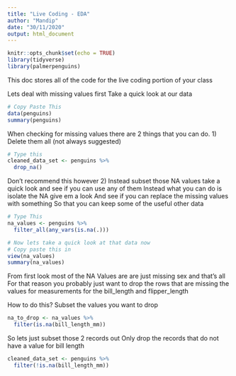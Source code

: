 ```yaml
---
title: "Live Coding - EDA"
author: "Mandip"
date: "30/11/2020"
output: html_document
---
```


```r
knitr::opts_chunk$set(echo = TRUE)
library(tidyverse)
library(palmerpenguins)
```

This doc stores all of the code for the live coding portion of your class

Lets deal with missing values first 
Take a quick look at our data

```r
# Copy Paste This
data(penguins)
summary(penguins)  
```

When checking for missing values there are 2 things that you can do. 
1) Delete them all (not always suggested) 

```r
# Type this
cleaned_data_set <- penguins %>% 
  drop_na()
```

Don't recommend this however
2) Instead subset those NA values take a quick look and see if you can use any of them 
Instead what you can do is isolate the NA give em a look 
And see if you can replace the missing values with something
So that you can keep some of the useful other data


```r
# Type This
na_values <- penguins %>% 
  filter_all(any_vars(is.na(.)))

```

```r
# Now lets take a quick look at that data now  
# Copy paste this in
view(na_values)
summary(na_values)
```

From first look most of the NA Values are are just missing sex and that's all 
For that reason you probably just want to drop the rows that are missing the values 
for measurements for the bill_length and flipper_length

How to do this?
Subset the values you want to drop
```r
na_to_drop <- na_values %>% 
  filter(is.na(bill_length_mm))

```

So lets just subset those 2 records out 
Only drop the records that do not have a value for bill length 

```r
cleaned_data_set <- penguins %>% 
  filter(!is.na(bill_length_mm))

```



